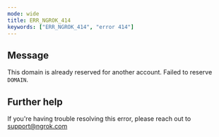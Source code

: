 ```yaml
---
mode: wide
title: ERR_NGROK_414
keywords: ["ERR_NGROK_414", "error 414"]
---
```


## Message

This domain is already reserved for another account. Failed to reserve `DOMAIN`.

## Further help

If you're having trouble resolving this error, please reach out to [support@ngrok.com](mailto:support@ngrok.com?subject=Help%20with%20ERR_NGROK_414)

